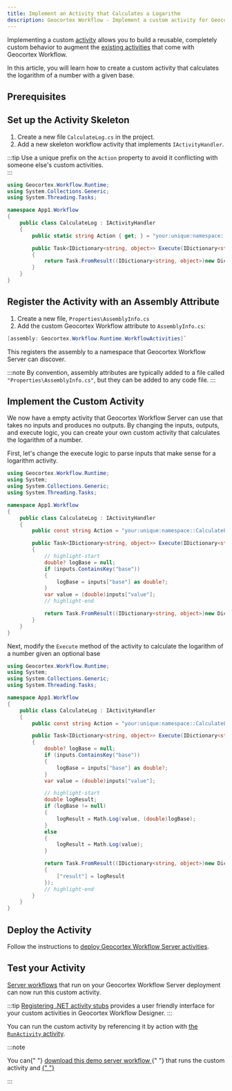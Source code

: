 ```yaml
---
title: Implement an Activity that Calculates a Logarithm
description: Geocortex Workflow - Implement a custom activity for Geocortex Workflow Server that calculates the logarithm of a number
---
```



Implementing a custom [activity](key-concepts.mdx#activities) allows you to build a reusable, completely custom behavior to augment the [existing activities](https://docs.geocortex.com/workflow/latest/help/Default.htm#wf5/help/activity-reference.htm%3FTocPath%3DActivities%7CActivity%2520Reference%7C_____0) that come with Geocortex Workflow.

In this article, you will learn how to create a custom activity that calculates the logarithm of a number with a given base.

## Prerequisites

<ServerPrereqs />

## Set up the Activity Skeleton

1. Create a new file `CalculateLog.cs` in the project.
2. Add a new skeleton workflow activity that implements `IActivityHandler`.

:::tip
Use a unique prefix on the `Action` property to avoid it conflicting with someone else's custom activities.  
:::

```cs title="YourProjectName/CalculateLog.cs"
using Geocortex.Workflow.Runtime;
using System.Collections.Generic;
using System.Threading.Tasks;

namespace App1.Workflow
{
    public class CalculateLog : IActivityHandler
    {
        public static string Action { get; } = "your:unique:namespace::CalculateLog";

        public Task<IDictionary<string, object>> Execute(IDictionary<string, object> inputs, IActivityContext context)
        {
            return Task.FromResult((IDictionary<string, object>)new Dictionary<string, object>());
        }
    }
}
```

## Register the Activity with an Assembly Attribute

1. Create a new file, `Properties\AssemblyInfo.cs`
1. Add the custom Geocortex Workflow attribute to `AssemblyInfo.cs`:

```cs title="YourProjectName/Properties/AssemblyInfo.cs"
[assembly: Geocortex.Workflow.Runtime.WorkflowActivities]`
```

This registers the assembly to a namespace that Geocortex Workflow Server can discover.

:::note
By convention, assembly attributes are typically added to a file called `"Properties\AssemblyInfo.cs"`, but they can be added to any code file.
:::

## Implement the Custom Activity

We now have a empty activity that Geocortex Workflow Server can use that takes no inputs and produces no outputs. By changing the inputs, outputs, and execute logic, you can create your own custom activity that calculates the logarithm of a number.

First, let's change the execute logic to parse inputs that make sense for a logarithm activity.

```cs title="YourProjectName/CalculateLog.cs"
using Geocortex.Workflow.Runtime;
using System;
using System.Collections.Generic;
using System.Threading.Tasks;

namespace App1.Workflow
{
    public class CalculateLog : IActivityHandler
    {
        public const string Action = "your:unique:namespace::CalculateLog";

        public Task<IDictionary<string, object>> Execute(IDictionary<string, object> inputs, IActivityContext context)
        {
            // highlight-start
            double? logBase = null;
            if (inputs.ContainsKey("base"))
            {
                logBase = inputs["base"] as double?;
            }
            var value = (double)inputs["value"];
            // highlight-end

            return Task.FromResult((IDictionary<string, object>)new Dictionary<string, object>());
        }
    }
}
```

Next, modify the `Execute` method of the activity to calculate the logarithm of a number given an optional base

```cs title="YourProjectName/CalculateLog.cs"
using Geocortex.Workflow.Runtime;
using System;
using System.Collections.Generic;
using System.Threading.Tasks;

namespace App1.Workflow
{
    public class CalculateLog : IActivityHandler
    {
        public const string Action = "your:unique:namespace::CalculateLog";

        public Task<IDictionary<string, object>> Execute(IDictionary<string, object> inputs, IActivityContext context)
        {
            double? logBase = null;
            if (inputs.ContainsKey("base"))
            {
                logBase = inputs["base"] as double?;
            }
            var value = (double)inputs["value"];

            // highlight-start
            double logResult;
            if (logBase != null)
            {
                logResult = Math.Log(value, (double)logBase);
            }
            else
            {
                logResult = Math.Log(value);
            }

            return Task.FromResult((IDictionary<string, object>)new Dictionary<string, object>()
            {
                ["result"] = logResult
            });
            // highlight-end
        }
    }
}
```

## Deploy the Activity

Follow the instructions to [deploy Geocortex Workflow Server activities](sdk-server-overview.mdx#deploying-geocortex-workflow-server-activities).

## Test your Activity

[Server workflows](https://docs.geocortex.com/workflow/latest/help/Default.htm#wf5/help/server-workflows.htm) that run on your Geocortex Workflow Server deployment can now run this custom activity.

:::tip
[Registering .NET activity stubs](sdk-net-register-activities.mdx) provides a user friendly interface for your custom activities in Geocortex Workflow Designer.
:::

You can run the custom activity by referencing it by action with [the `RunActivity` activity](https://docs.geocortex.com/workflow/latest/help/Default.htm#wf5/help/activities/run-activity.htm).

:::note

<p>
    You can{" "}
    <a
        href={useBaseUrl("workflows/server-calculate-logarithm-activity.json")}
        download="calculate-log-activity.json"
    >
        download this demo server workflow
    </a>{" "}
    that runs the custom activity and
    <a
        href="https://docs.geocortex.com/workflow/latest/help/Default.htm#wf5/help/import-export-workflows.htm"
        target="_blank"
    >
        {" "}
    </a>
</p>
:::
